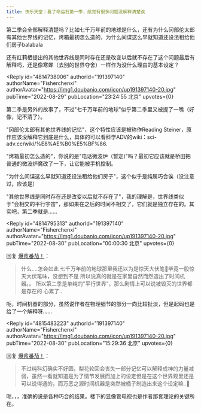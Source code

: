 ```yaml
---
title: 快乐天堂｜看了命运石第一季，感觉有很多问题没解释清楚诶
---
```



<Forum groupName="动画番剧" groupUrl="https://www.douban.com/group/596353/" archivedAt="2025-05-16T15:06:47.263Z">
  <Post
    id="273982389"
    title="快乐天堂｜看了命运石第一季，感觉有很多问题没解释清楚诶"
    url="https://www.douban.com/group/topic/273982389/?_spm_id=MTk4MTEwODk3"
    pubTime="2022-08-30"
    highlightUserId="191397140"
  >
第二季会全部解释清楚吗？比如七千万年前的地球是什么，还有为什么冈部伦太郎有其他世界线的记忆，烤箱最初怎么造的，为什么间谍这么早就知道还设法租给他们房子balabala

还有红莉栖提出的其他世界线是同时存在还是改变以后就不存在了这个问题最后有解释吗，还是像寒蝉（去别的世界夺舍）一样作为没什么理由的基本设定？

<Reply
  id="4814738006"
  authorId="191397140"
  authorName="Fisherchenxi"
  authorAvatar="https://img1.doubanio.com/icon/up191397140-20.jpg"
  pubTime="2022-08-29"
  pubLocation="23:24:55 北京"
  upvotes={0}
>
第二季是另外的故事了，不过"七千万年前的地球"似乎第二季里又被提了一嘴（好像，记不清了）。

"冈部伦太郎有其他世界线的记忆"，这个特性应该是被称作Reading
Steiner，原作应该没解释它到底是什么，具体的可以看科学ADV的wiki：sci-adv.cc/wiki/%E8%AE%B0%E5%BF%86.

"烤箱最初怎么造的"，你说的是"电话微波炉（暂定)"吗？最初它应该就是桥田把普通的微波炉魔改了一下，让它能被手机控制。

"为什么间谍这么早就知道还设法租给他们房子"，这个似乎是纯属巧合诶（没注意过，应该是）

"其他世界线是同时存在还是改变以后就不存在了"，我的理解是，世界线类似于"会相交的平行宇宙"，那如果在之后的时间不相交了，它们就是独立存在的。其实吧，第二季就是......
</Reply>

<Reply
  id="4814795313"
  authorId="191397140"
  authorName="Fisherchenxi"
  authorAvatar="https://img1.doubanio.com/icon/up191397140-20.jpg"
  pubTime="2022-08-30"
  pubLocation="00:00:30 北京"
  upvotes={0}
>
回复 [爆浆番茄！](https://www.douban.com/people/198110897/)：
> 什么\....怎会如此
七千万年前的地球那里我还以为是惊天大伏笔🤧毕竟一股惊天大伏笔味，没想到不是
所以说真的就是在家里自然而然造出了时间机器。。
所以第二季是单纯的"平行世界"，那么剧情上可以说被毁灭的世界都是存在的
心累了..

呃，时间机器的部分，虽然说作者在物理细节的部分一向比较扯淡，但是起码也是给了一个解释呀......
</Reply>

<Reply
  id="4815483223"
  authorId="191397140"
  authorName="Fisherchenxi"
  authorAvatar="https://img1.doubanio.com/icon/up191397140-20.jpg"
  pubTime="2022-08-30"
  pubLocation="15:29:36 北京"
  upvotes={0}
>
回复 [爆浆番茄！](https://www.douban.com/people/198110897/)：
> 不过纯科幻确实不好圆，梨花轮回会丧失一部分记忆可以解释成神的力量减弱，虽然一看就知道是为了情节发展而加上的设定但是在这个世界观里还是可以说得通的，而万恶之源时间机器是突然被桶子制造出来这个设定嘛..🤧

呃，，，准确的说是各种巧合的结果。楼下的显像管电视也是作者那套理论的关键所在。
</Reply>
  </Post>
</Forum>

